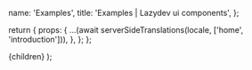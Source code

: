 


  name: 'Examples',
  title: 'Examples | Lazydev ui components',
};

  return {
    props: {
      ...(await serverSideTranslations(locale, ['home', 'introduction'])),
    },
  };
};

<PrevAndNext leftPath="#!" rightPath="/docs/theme" />



  <NestedLayout name={meta.name} title={meta.title}>
    {children}
  </NestedLayout>
);
